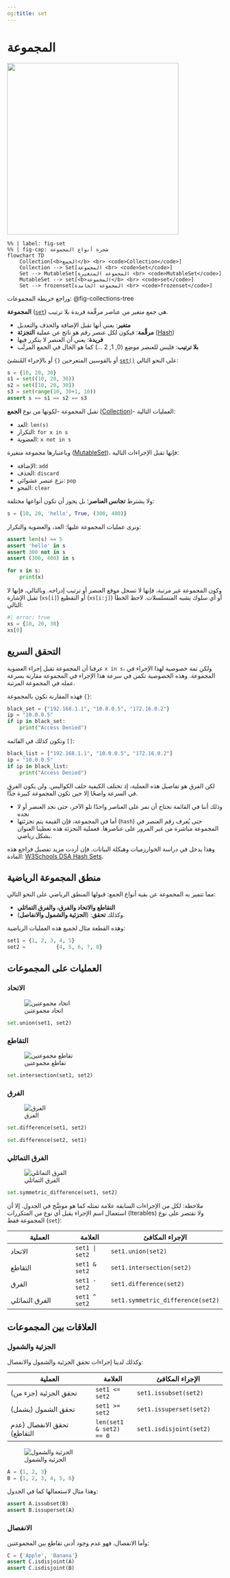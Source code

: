 ```yaml
---
og:title: set
---
```


# المجموعة

<img src="https://upload.wikimedia.org/wikipedia/commons/thumb/6/6d/Venn_A_intersect_B.svg/1200px-Venn_A_intersect_B.svg.png" width="400px" />

<div class="ltr">

```mermaid
%% | label: fig-set
%% | fig-cap: شجرة أنواع المجموعة
flowchart TD
    Collection[<b>الجمع</b> <br> <code>Collection</code>]
    Collection --> Set[المجموعة <br> <code>Set</code>]
    Set --> MutableSet[المجموعة المتغيرة <br> <code>MutableSet</code>]
    MutableSet --> set[<b>المجموعة</b> <br> <code>set</code>]
    Set --> frozenset[المجموعة الجامدة <br> <code>frozenset</code>]
```

</div>

وراجع خريطة المجموعات: @fig-collections-tree

**المجموعة** ([`set`](https://docs.python.org/3/reference/datamodel.html#set-types)) هي جمع متغير من عناصر مرقَّمة فريدة بلا ترتيب.

- **متغير**: يعني أنها تقبل الإضافة والحذف والتعديل
- **مرقَّمة**: فيكون لكل عنصر رقم هو ناتج عن عملية **التجزئة** ([Hash](https://docs.python.org/3/glossary.html#term-hashable))
- **فريدة**: يعني أن العنصر لا يتكرر فيها
- **بلا ترتيب**: فليس للعنصر موضِع (0, 1, 2 ...) كما هو الحال في الجمع المرتَّب

أو بالقوسين المتعرجين `{}` أو بالإجراء المُنشئ [`set()`](https://docs.python.org/3/library/stdtypes.html#set) على النحو التالي:

```python
s = {10, 20, 30}
s1 = set((10, 20, 30))
s2 = set([10, 20, 30])
s3 = set(range(10, 30+1, 10))
assert s == s1 == s2 == s3
```

تقبل المجموعة -لكونها من نوع **الجمع** ([Collection](https://docs.python.org/3/library/collections.abc.html#collections-abstract-base-classes))- العمليات التالية:

- العد: `len(s)`
- التكرار: `for x in s`
- العضوية: `x not in s`

وباعتبارها مجموعة متغيرة ([MutableSet](https://docs.python.org/3/library/collections.abc.html#collections.abc.MutableSet))، فإنها تقبل الإجراءات التالية:

- الإضافة: `add`
- الحذف: `discard`
- نزع عنصر عشوائي: `pop`
- المحو: `clear`

ولا يشترط **تجانس العناصر**؛ بل يجوز أن تكون أنواعها مختلفة:

```python
s = {10, 20, 'hello', True, (300, 400)}
```

ونرى عمليات المجموعة عليها: العد، والعضوية والتكرار:

```python
assert len(s) == 5
assert 'hello' in s
assert 300 not in s
assert (300, 400) in s

for x in s:
    print(x)
```

وكون المجموعة غير مرتبة، فإنها لا تسجل موقع العنصر أو ترتيب إدراجه. وبالتالي، فإنها لا تقبل الإشارة (`xs[i]`) أو التقطيع (`xs[i:j]`) أو أي سلوك يشبه المتسلسلات. لاحظ الخطأ التالي:

```python
#| error: true
xs = {10, 20, 30}
xs[0]
```

## التحقق السريع

عرفنا أن المجموعة تقبل إجراء العضوية `x in s`، ولكن ثمة خصوصية لهذا الإجراء في المجموعة.
وهذه الخصوصية تكمن في سرعة هذا الإجراء في المجموعة مقارنة بسرعة عمله في المجموعة المرتبة.

فهذه المقارنة تكون بالمجموعة `{}`:

```python
black_set = {"192.168.1.1", "10.0.0.5", "172.16.0.2"}
ip = "10.0.0.5"
if ip in black_set:
    print("Access Denied")
```

وتكون كذلك في القائمة `[]`:

```python
black_list = ["192.168.1.1", "10.0.0.5", "172.16.0.2"]
ip = "10.0.0.5"
if ip in black_list:
    print("Access Denied")
```

لكن الفرق هو تفاصيل هذه العملية، إذ تختلف الكيفية خلف الكواليس. ولن يكون الفرق في السرعة واضحًا إلا حين تكون المجموعة كبيرة جدًّا.

- وذلك أننا في القائمة نحتاج أن نمر على العناصر واحدًا تلو الآخر، حتى نجد العنصر أو لا نجده
- أما في المجموعة، فإن القيمة يتم تجزئتها (`hash`) حتى يُعرف رقم العنصر في المجموعة مباشرة من غير المرور على عناصرها. فعملية التجزئة هذه تعطينا العنوان بشكل رياضي.

وهذا يدخل في دراسة الخوارزميات وهيكلة البيانات. فإن أردت مزيد تفصيل فراجع هذه المادة: [W3Schools DSA Hash Sets](https://www.w3schools.com/dsa/dsa_data_hashsets.php).

## منطق المجموعة الرياضية

مما تتميز به المجموعة عن بقية أنواع الجمع: قبولها المنطق الرياضي على النحو التالي:

- **التقاطع والاتحاد والفرق، والفرق التماثلي**
- وكذلك **تحقق**: (**الجزئية والشمول والانفاصل**).

وهذه القطعة مثال لجميع هذه العمليات الرياضية:

```python
set1 = {1, 2, 3, 4, 5}
set2 =          {4, 5, 6, 7, 8}
```

## العمليات على المجموعات

### الاتحاد

![اتحاد مجموعتين](https://upload.wikimedia.org/wikipedia/commons/thumb/3/30/Venn0111.svg/180px-Venn0111.svg.png)

```python
set.union(set1, set2)
```

### التقاطع

![تقاطع مجموعتين](https://upload.wikimedia.org/wikipedia/commons/thumb/9/99/Venn0001.svg/180px-Venn0001.svg.png)

```python
set.intersection(set1, set2)
```

### الفرق

![الفرق](https://upload.wikimedia.org/wikipedia/commons/thumb/5/5a/Venn0010.svg/180px-Venn0010.svg.png)

```python
set.difference(set1, set2)
```

```python
set.difference(set2, set1)
```

### الفرق التماثلي

![الفرق التماثلي](https://upload.wikimedia.org/wikipedia/commons/thumb/4/46/Venn0110.svg/180px-Venn0110.svg.png)

```python
set.symmetric_difference(set1, set2)
```

ملاحظة: لكل من الإجراءات السابقة علامة تمثله كما هو موضَّح في الجدول. إلا أن استعمال اسم الإجراء يقبل أي نوع من المتكررات (Iterables) ولا تقتصر على نوع المجموعة فقط (`set`):

| العملية                        | العلامة        | الإجراء المكافئ                  |
|--------------------------------|----------------|----------------------------------|
| الاتحاد                        | `set1 | set2`  | `set1.union(set2)`               |
| التقاطع                       | `set1 & set2`  | `set1.intersection(set2)`        |
| الفرق                          | `set1 - set2`  | `set1.difference(set2)`          |
| الفرق التماثلي                | `set1 ^ set2`  | `set1.symmetric_difference(set2)`|

## العلاقات بين المجموعات

### الجزئية والشمول

وكذلك لدينا إجراءات تحقق الجزئية والشمول والانفصال:

| العملية                        | العلامة        | الإجراء المكافئ                  |
|--------------------------------|----------------|----------------------------------|
| تحقق الجزئية (جزء من)                   | `set1 <= set2` | `set1.issubset(set2)`            |
| تحقق الشمول (يشمل)                    | `set1 >= set2` | `set1.issuperset(set2)`          |
| تحقق الانفصال (عدم التقاطع)                  | `len(set1 & set2) == 0` | `set1.isdisjoint(set2)`          |

![الجزئية والشمول](https://upload.wikimedia.org/wikipedia/commons/thumb/b/b0/Venn_A_subset_B.svg/150px-Venn_A_subset_B.svg.png)

```python
A = {1, 2, 3}
B = {1, 2, 3, 4, 5, 6}
```

وهذا مثال لاستعمالها كما في الجدول:

```python
assert A.issubset(B)
assert B.issuperset(A)
```

### الانفصال

وأما الانفصال، فهو عدم وجود أدنى تقاطع بين المجموعتين:

```python
C = {'Apple', 'Banana'}
assert C.isdisjoint(A)
assert C.isdisjoint(B)
```
